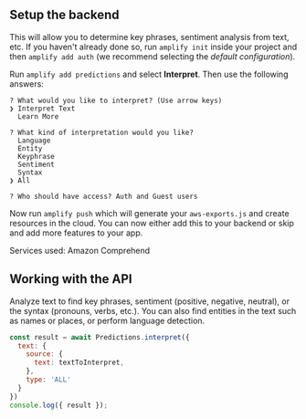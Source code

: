 ## Setup the backend

This will allow you to determine key phrases, sentiment analysis from text, etc. If you haven't already done so, run `amplify init` inside your project and then `amplify add auth` (we recommend selecting the *default configuration*).

Run `amplify add predictions` and select **Interpret**. Then use the following answers:

```console
? What would you like to interpret? (Use arrow keys)
❯ Interpret Text 
  Learn More 

? What kind of interpretation would you like? 
  Language 
  Entity 
  Keyphrase 
  Sentiment 
  Syntax 
❯ All 

? Who should have access? Auth and Guest users
```

Now run `amplify push` which will generate your `aws-exports.js` and create resources in the cloud. You can now either add this to your backend or skip and add more features to your app.

Services used: Amazon Comprehend

## Working with the API

Analyze text to find key phrases, sentiment (positive, negative, neutral), or the syntax (pronouns, verbs, etc.). You can also find entities in the text such as names or places, or perform language detection.

```js
const result = await Predictions.interpret({
  text: {
    source: {
      text: textToInterpret,
    },
    type: 'ALL'
  }
})
console.log({ result });
```
